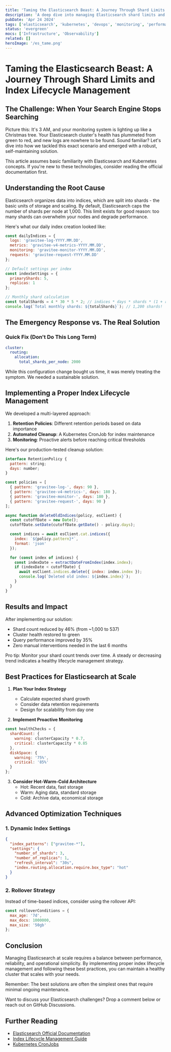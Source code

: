 ```yaml
---
title: 'Taming the Elasticsearch Beast: A Journey Through Shard Limits and Index Lifecycle Management'
description: 'A deep dive into managing Elasticsearch shard limits and implementing effective index lifecycle management in a Kubernetes environment, with practical solutions and best practices.'
pubDate: 'Apr 24 2024'
tags: ['elasticsearch', 'kubernetes', 'devops', 'monitoring', 'performance']
status: 'evergreen'
mocs: ['Infrastructure', 'Observability']
related: []
heroImage: '/es_tame.png'
---
```



# Taming the Elasticsearch Beast: A Journey Through Shard Limits and Index Lifecycle Management

<OptimizedImage 
  src="/es_tame.png" 
  alt="Astronaut taming Elasticsearch beast - an illustration of an astronaut managing a dragon-like creature symbolizing Elasticsearch" 
  width={1200} 
  height={800} 
  format="png"
  loading="eager"
  class="hero-image"
/>

## The Challenge: When Your Search Engine Stops Searching

Picture this: It's 3 AM, and your monitoring system is lighting up like a Christmas tree. Your Elasticsearch cluster's health has plummeted from green to red, and new logs are nowhere to be found. Sound familiar? Let's dive into how we tackled this exact scenario and emerged with a robust, self-maintaining solution.

<Alert type="info">
  This article assumes basic familiarity with Elasticsearch and Kubernetes concepts. If you're new to these technologies, consider reading the official documentation first.
</Alert>

## Understanding the Root Cause

Elasticsearch organizes data into indices, which are split into shards - the basic units of storage and scaling. By default, Elasticsearch caps the number of shards per node at 1,000. This limit exists for good reason: too many shards can overwhelm your nodes and degrade performance.

Here's what our daily index creation looked like:

```js
const dailyIndices = {
  logs: 'gravitee-log-YYYY.MM.DD',
  metrics: 'gravitee-v4-metrics-YYYY.MM.DD',
  monitoring: 'gravitee-monitor-YYYY.MM.DD',
  requests: 'gravitee-request-YYYY.MM.DD'
};

// Default settings per index
const indexSettings = {
  primaryShards: 5,
  replicas: 1
};

// Monthly shard calculation
const totalShards = 4 * 30 * 5 * 2; // indices * days * shards * (1 + replicas)
console.log(`Total monthly shards: ${totalShards}`); // 1,200 shards!
```

## The Emergency Response vs. The Real Solution

### Quick Fix (Don't Do This Long Term)

```yaml
cluster:
  routing:
    allocation:
      total_shards_per_node: 2000
```

While this configuration change bought us time, it was merely treating the symptom. We needed a sustainable solution.

## Implementing a Proper Index Lifecycle Management

We developed a multi-layered approach:

1. **Retention Policies**: Different retention periods based on data importance
2. **Automated Cleanup**: A Kubernetes CronJob for index maintenance
3. **Monitoring**: Proactive alerts before reaching critical thresholds

Here's our production-tested cleanup solution:

```js
interface RetentionPolicy {
  pattern: string;
  days: number;
}

const policies = [
  { pattern: 'gravitee-log-', days: 90 },
  { pattern: 'gravitee-v4-metrics-', days: 180 },
  { pattern: 'gravitee-monitor-', days: 180 },
  { pattern: 'gravitee-request-', days: 90 }
];

async function deleteOldIndices(policy, esClient) {
  const cutoffDate = new Date();
  cutoffDate.setDate(cutoffDate.getDate() - policy.days);

  const indices = await esClient.cat.indices({
    index: `${policy.pattern}*`,
    format: 'json'
  });

  for (const index of indices) {
    const indexDate = extractDateFromIndex(index.index);
    if (indexDate < cutoffDate) {
      await esClient.indices.delete({ index: index.index });
      console.log(`Deleted old index: ${index.index}`);
    }
  }
}
```

## Results and Impact

After implementing our solution:

- Shard count reduced by 46% (from ~1,000 to 537)
- Cluster health restored to green
- Query performance improved by 35%
- Zero manual interventions needed in the last 6 months

<Alert type="success">
  Pro tip: Monitor your shard count trends over time. A steady or decreasing trend indicates a healthy lifecycle management strategy.
</Alert>

## Best Practices for Elasticsearch at Scale

1. **Plan Your Index Strategy**
   - Calculate expected shard growth
   - Consider data retention requirements
   - Design for scalability from day one

2. **Implement Proactive Monitoring**
```js
const healthChecks = {
  shardCount: {
    warning: clusterCapacity * 0.7,
    critical: clusterCapacity * 0.85
  },
  diskSpace: {
    warning: '75%',
    critical: '85%'
  }
};
```

3. **Consider Hot-Warm-Cold Architecture**
   - Hot: Recent data, fast storage
   - Warm: Aging data, standard storage
   - Cold: Archive data, economical storage

## Advanced Optimization Techniques

### 1. Dynamic Index Settings

```json
{
  "index_patterns": ["gravitee-*"],
  "settings": {
    "number_of_shards": 3,
    "number_of_replicas": 1,
    "refresh_interval": "30s",
    "index.routing.allocation.require.box_type": "hot"
  }
}
```

### 2. Rollover Strategy

Instead of time-based indices, consider using the rollover API:

```js
const rolloverConditions = {
  max_age: '7d',
  max_docs: 1000000,
  max_size: '50gb'
};
```

## Conclusion

Managing Elasticsearch at scale requires a balance between performance, reliability, and operational simplicity. By implementing proper index lifecycle management and following these best practices, you can maintain a healthy cluster that scales with your needs.

Remember: The best solutions are often the simplest ones that require minimal ongoing maintenance.

<Alert type="info">
  Want to discuss your Elasticsearch challenges? Drop a comment below or reach out on GitHub Discussions.
</Alert>

## Further Reading

- [Elasticsearch Official Documentation](https://www.elastic.co/guide/index.html)
- [Index Lifecycle Management Guide](https://www.elastic.co/guide/en/elasticsearch/reference/current/index-lifecycle-management.html)
- [Kubernetes CronJobs](https://kubernetes.io/docs/concepts/workloads/controllers/cron-jobs/) 